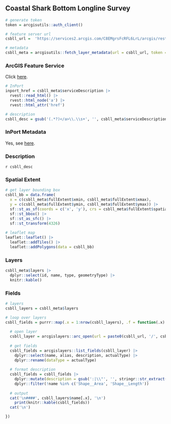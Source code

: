 ## Coastal Shark Bottom Longline Survey

```r
# generate token
token = arcgisutils::auth_client()

# feature server url
csbll_url =  'https://services2.arcgis.com/C8EMgrsFcRFL6LrL/arcgis/rest/services/Coastal_Shark_Bottom_Longline_Survey_Strata/FeatureServer'

# metadata
csbll_meta = arcgisutils::fetch_layer_metadata(url = csbll_url, token = token)
```

### ArcGIS Feature Service

Click [here](`r csbll_url`).

```r
# InPort
inport_href = csbll_meta$serviceDescription |>
  rvest::read_html() |>
  rvest::html_node('a') |>
  rvest::html_attr('href')

# description
csbll_desc = gsub('(.*?)</a>\\.\\s+', '', csbll_meta$serviceDescription)
```

### InPort Metadata

Yes, see [here](`r inport_href`).

### Description

`r csbll_desc`

### Spatial Extent

```r
# get layer bounding box
csbll_bb = data.frame(
  x = c(csbll_meta$fullExtent$xmin, csbll_meta$fullExtent$xmax), 
  y = c(csbll_meta$fullExtent$ymin, csbll_meta$fullExtent$ymax)) |>
  sf::st_as_sf(coords = c('x', 'y'), crs = csbll_meta$fullExtent$spatialReference$latestWkid) |>
  sf::st_bbox() |>
  sf::st_as_sfc() |>
  sf::st_transform(4326)
  
# leaflet map
leaflet::leaflet() |>
  leaflet::addTiles() |>
  leaflet::addPolygons(data = csbll_bb)
```

### Layers

```r
csbll_meta$layers |>
  dplyr::select(id, name, type, geometryType) |>
  knitr::kable()
```

### Fields

```r
# layers 
csbll_layers = csbll_meta$layers

# loop over layers
csbll_fields = purrr::map(.x = 1:nrow(csbll_layers), .f = function(.x) {
  
  # open layer
  csbll_layer = arcgislayers::arc_open(url = paste0(csbll_url, '/', csbll_layers$id[.x]), token = token)
  
  # get fields
  csbll_fields = arcgislayers::list_fields(csbll_layer) |>
    dplyr::select(name, alias, description, actualType) |>
    dplyr::rename(dataType = actualType)
  
  # format description
  csbll_fields = csbll_fields |>
    dplyr::mutate(description = gsub(':|\\"', '', stringr::str_extract(description, ':\\s*([^,]+)'))) |>
    dplyr::filter(!name %in% c('Shape__Area', 'Shape__Length'))
  
  # output
  cat('\n####', csbll_layers$name[.x], '\n')
    print(knitr::kable(csbll_fields))
  cat('\n')

})

```
